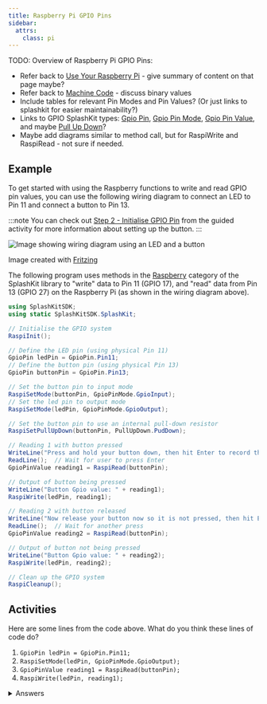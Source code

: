 ```yaml
---
title: Raspberry Pi GPIO Pins
sidebar:
  attrs:
    class: pi
---
```


TODO: Overview of Raspberry Pi GPIO Pins:

- Refer back to [Use Your Raspberry Pi](/book/part-0-getting-started/2-computer-use/1-tour/3-2-setup-raspberry) - give summary of content on that page maybe?
- Refer back to [Machine Code](/book/part-0-getting-started/1-digital-realities/2-trailside/4-machine-code) - discuss binary values
- Include tables for relevant Pin Modes and Pin Values? (Or just links to splashkit for easier maintainability?)
- Links to GPIO SplashKit types: [Gpio Pin](https://splashkit.io/api/types/#gpio-pin), [Gpio Pin Mode](https://splashkit.io/api/types/#gpio-pin-mode), [Gpio Pin Value](https://splashkit.io/api/types/#gpio-pin-value), and maybe [Pull Up Down](https://splashkit.io/api/types/#pull-up-down)?
- Maybe add diagrams similar to method call, but for RaspiWrite and RaspiRead - not sure if needed.

## Example

To get started with using the Raspberry functions to write and read GPIO pin values, you can use the following wiring diagram to connect an LED to Pin 11 and connect a button to Pin 13.

:::note
You can check out [Step 2 - Initialise GPIO Pin](/book/part-1-instructions/1-sequence-and-data/1-tour/03-01-prepare-gpio-pins) from the guided activity for more information about setting up the button.
:::

![Image showing wiring diagram using an LED and a button](./images/read-button-circuit.png)
<div class="caption">Image created with <a href="https://fritzing.org/">Fritzing</a></div>

The following program uses methods in the [Raspberry](https://splashkit.io/api/raspberry/) category of the SplashKit library to "write" data to Pin 11 (GPIO 17), and "read" data from Pin 13 (GPIO 27) on the Raspberry Pi (as shown in the wiring diagram above).

```cs
using SplashKitSDK;
using static SplashKitSDK.SplashKit;

// Initialise the GPIO system
RaspiInit();

// Define the LED pin (using physical Pin 11)
GpioPin ledPin = GpioPin.Pin11;
// Define the button pin (using physical Pin 13)
GpioPin buttonPin = GpioPin.Pin13;

// Set the button pin to input mode
RaspiSetMode(buttonPin, GpioPinMode.GpioInput);
// Set the led pin to output mode
RaspiSetMode(ledPin, GpioPinMode.GpioOutput);

// Set the button pin to use an internal pull-down resistor
RaspiSetPullUpDown(buttonPin, PullUpDown.PudDown);

// Reading 1 with button pressed
WriteLine("Press and hold your button down, then hit Enter to record the reading:");
ReadLine();  // Wait for user to press Enter
GpioPinValue reading1 = RaspiRead(buttonPin);

// Output of button being pressed
WriteLine("Button Gpio value: " + reading1);
RaspiWrite(ledPin, reading1);

// Reading 2 with button released
WriteLine("Now release your button now so it is not pressed, then hit Enter:");
ReadLine();  // Wait for another press
GpioPinValue reading2 = RaspiRead(buttonPin);

// Output of button not being pressed
WriteLine("Button Gpio value: " + reading2);
RaspiWrite(ledPin, reading2);

// Clean up the GPIO system
RaspiCleanup();
```

## Activities

Here are some lines from the code above. What do you think these lines of code do?

1. `GpioPin ledPin = GpioPin.Pin11;`
2. `RaspiSetMode(ledPin, GpioPinMode.GpioOutput);`
3. `GpioPinValue reading1 = RaspiRead(buttonPin);`
4. `RaspiWrite(ledPin, reading1);`

<details>
  <summary role="button">Answers</summary>
  <ul>
    <li><strong>1: </strong><code>GpioPin ledPin = GpioPin.Pin11;</code> creates a GpioPin variable named ledPin, and assigns it the value of pin 11.</li>
    <li><strong>2: </strong><code>RaspiSetMode(ledPin, GpioPinMode.GpioOutput);</code> sets the LED pin to output mode to allow data to be written to pin 11.</li>
    <li><strong>3: </strong><code>GpioPinValue reading1 = RaspiRead(buttonPin);</code> reads the value of the pin 13, while the button is pushed, and assigns it to a GpioPinValue variable named "reading1".</li>
    <li><strong>4: </strong><code>RaspiWrite(ledPin, reading1);</code> turns the LED "on" by writing the value stored in the "reading1" variable (GpioHigh) to pin 11, which is connected to the LED.</li>
  </ul>
</details>
